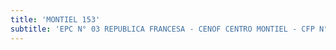 ```yaml
---
title: 'MONTIEL 153'
subtitle: 'EPC N° 03 REPUBLICA FRANCESA - CENOF CENTRO MONTIEL - CFP N° 26 ([A])'
---
```


#
